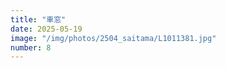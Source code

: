 ```yaml
---
title: "車窓"
date: 2025-05-19
image: "/img/photos/2504_saitama/L1011381.jpg"
number: 8
---
```




<Grid
  w="8">
  <Figure
    w="5" h="7"
    src="/img/photos/2504_saitama/L1011381.jpg"
    alt="車窓"  
    />
</Grid>
<Grid
  w="6">
  <Figure
    w="4" h="6" space="2"
    src="/img/photos/2504_saitama/L1011380.jpg"
    alt="車窓"  
    />
</Grid>